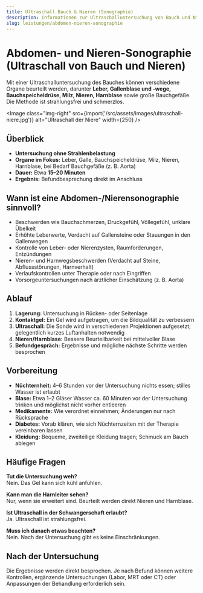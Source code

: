 ```yaml
---
title: Ultraschall Bauch & Nieren (Sonographie)
description: Informationen zur Ultraschalluntersuchung von Bauch und Nieren - Ablauf, Vorbereitung und häufige Fragen.
slug: leistungen/abdomen-nieren-sonographie
---
```



# Abdomen- und Nieren-Sonographie (Ultraschall von Bauch und Nieren)

Mit einer Ultraschalluntersuchung des Bauches können verschiedene Organe beurteilt werden, darunter **Leber, Gallenblase und -wege, Bauchspeicheldrüse, Milz, Nieren, Harnblase** sowie große Bauchgefäße. Die Methode ist strahlungsfrei und schmerzlos.

<Image
  class="img-right"
  src={import('/src/assets/images/ultraschall-niere.jpg')}
  alt="Ultraschall der Niere"
  width={250}
/>

## Überblick

- **Untersuchung ohne Strahlenbelastung**
- **Organe im Fokus:** Leber, Galle, Bauchspeicheldrüse, Milz, Nieren, Harnblase, bei Bedarf Bauchgefäße (z. B. Aorta)
- **Dauer:** Etwa **15–20 Minuten**
- **Ergebnis:** Befundbesprechung direkt im Anschluss

## Wann ist eine Abdomen-/Nierensonographie sinnvoll?

- Beschwerden wie Bauchschmerzen, Druckgefühl, Völlegefühl, unklare Übelkeit
- Erhöhte Leberwerte, Verdacht auf Gallensteine oder Stauungen in den Gallenwegen
- Kontrolle von Leber- oder Nierenzysten, Raumforderungen, Entzündungen
- Nieren- und Harnwegsbeschwerden (Verdacht auf Steine, Abflussstörungen, Harnverhalt)
- Verlaufskontrollen unter Therapie oder nach Eingriffen
- Vorsorgeuntersuchungen nach ärztlicher Einschätzung (z. B. Aorta)

## Ablauf

1. **Lagerung:** Untersuchung in Rücken- oder Seitenlage
2. **Kontaktgel:** Ein Gel wird aufgetragen, um die Bildqualität zu verbessern
3. **Ultraschall:** Die Sonde wird in verschiedenen Projektionen aufgesetzt; gelegentlich kurzes Luftanhalten notwendig
4. **Nieren/Harnblase:** Bessere Beurteilbarkeit bei mittelvoller Blase
5. **Befundgespräch:** Ergebnisse und mögliche nächste Schritte werden besprochen

## Vorbereitung

- **Nüchternheit:** 4–6 Stunden vor der Untersuchung nichts essen; stilles Wasser ist erlaubt
- **Blase:** Etwa 1–2 Gläser Wasser ca. 60 Minuten vor der Untersuchung trinken und möglichst nicht vorher entleeren
- **Medikamente:** Wie verordnet einnehmen; Änderungen nur nach Rücksprache
- **Diabetes:** Vorab klären, wie sich Nüchternzeiten mit der Therapie vereinbaren lassen
- **Kleidung:** Bequeme, zweiteilige Kleidung tragen; Schmuck am Bauch ablegen

## Häufige Fragen

**Tut die Untersuchung weh?**  
Nein. Das Gel kann sich kühl anfühlen.

**Kann man die Harnleiter sehen?**  
Nur, wenn sie erweitert sind. Beurteilt werden direkt Nieren und Harnblase.

**Ist Ultraschall in der Schwangerschaft erlaubt?**  
Ja. Ultraschall ist strahlungsfrei.

**Muss ich danach etwas beachten?**  
Nein. Nach der Untersuchung gibt es keine Einschränkungen.

## Nach der Untersuchung

Die Ergebnisse werden direkt besprochen. Je nach Befund können weitere Kontrollen, ergänzende Untersuchungen (Labor, MRT oder CT) oder Anpassungen der Behandlung erforderlich sein.

<ScheduleAppointment></ScheduleAppointment>
